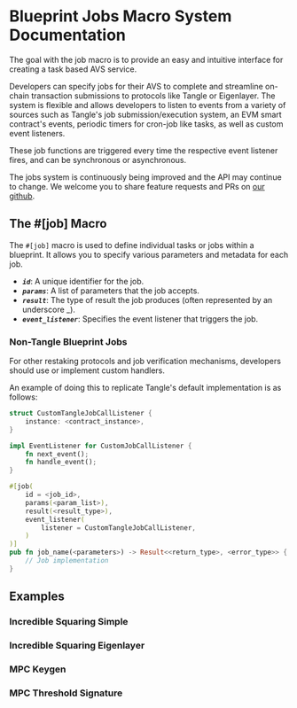 
# Blueprint Jobs Macro System Documentation

The goal with the job macro is to provide an easy and intuitive interface for creating a task based AVS service.

Developers can specify jobs for their AVS to complete and streamline on-chain transaction submissions to protocols like
Tangle or Eigenlayer. The system is flexible and allows developers to listen to events from a variety of sources such
as Tangle's job submission/execution system, an EVM smart contract's events, periodic timers for cron-job like tasks,
as well as custom event listeners.

These job functions are triggered every time the respective event listener fires, and can be synchronous or asynchronous.

The jobs system is continuously being improved and the API may continue to change.
We welcome you to share feature requests and PRs on [our github](https://github.com/tangle-network/gadget/issues).

## The #[job] Macro

The `#[job]` macro is used to define individual tasks or jobs within a blueprint. It allows you to specify various parameters and metadata for each job.

<GithubFileReaderDisplay 
  url="https://github.com/tangle-network/blueprint-template/blob/main/src/lib.rs"
  fromLine={16}
  toLine={32}
  title="Example Job Macro Usage"
/>

- **_`id`_**: A unique identifier for the job.
- **_`params`_**: A list of parameters that the job accepts.
- **_`result`_**: The type of result the job produces (often represented by an underscore \_).
- **_`event_listener`_**: Specifies the event listener that triggers the job.

### Non-Tangle Blueprint Jobs

For other restaking protocols and job verification mechanisms, developers should use or implement custom handlers.

An example of doing this to replicate Tangle's default implementation is as follows:

```rust
struct CustomTangleJobCallListener {
    instance: <contract_instance>,
}

impl EventListener for CustomJobCallListener {
    fn next_event();
    fn handle_event();
}

#[job(
    id = <job_id>,
    params(<param_list>),
    result(<result_type>),
    event_listener(
        listener = CustomTangleJobCallListener,
    )
)]
pub fn job_name(<parameters>) -> Result<<return_type>, <error_type>> {
    // Job implementation
}
```

## Examples

### Incredible Squaring Simple

<GithubFileReaderDisplay 
  url="https://github.com/tangle-network/gadget/blob/main/blueprints/incredible-squaring/src/lib.rs"
  fromLine={9}
  toLine={21}
  title="Example Simple Squaring Job"
/>

### Incredible Squaring Eigenlayer

### MPC Keygen

<GithubFileReaderDisplay 
  url="https://github.com/tangle-network/frost-blueprint/blob/main/src/keygen.rs"
  fromLine={49}
  toLine={122}
  title="Example FROST Keygen Job"
/>

### MPC Threshold Signature

<GithubFileReaderDisplay 
  url="https://github.com/tangle-network/frost-blueprint/blob/main/src/sign.rs"
  fromLine={54}
  toLine={123}
  title="Example FROST Signing Job"
/>
